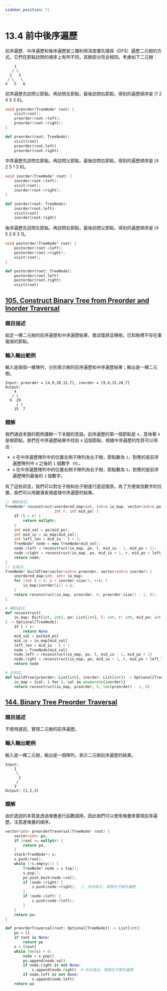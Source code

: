 ```yaml
---
sidebar_position: 71
---
```


# 13.4 前中後序遍歷

前序遍歷、中序遍歷和後序遍歷是三種利用深度優先搜尋（DFS）遍歷二元樹的方式。它們在節點訪問的順序上有所不同，其餘部分完全相同。考慮如下二元樹：

```
    1
   / \
  2   3
 / \   \
4   5   6
```

前序遍歷先訪問父節點，再訪問左節點，最後訪問右節點，得到的遍歷順序是 [1 2 4 5 3 6]。

<Tabs>
<TabItem value="cpp" label="C++">

```cpp
void preorder(TreeNode* root) {
    visit(root);
    preorder(root->left);
    preorder(root->right);
}
```

</TabItem>
<TabItem value="py" label="Python">

```py
def preorder(root: TreeNode):
    visit(root)
    preorder(root.left)
    preorder(root.right)
```

</TabItem>

</Tabs>

中序遍歷先訪問左節點，再訪問父節點，最後訪問右節點，得到的遍歷順序是 [4 2 5 1 3 6]。

<Tabs>
<TabItem value="cpp" label="C++">

```cpp
void inorder(TreeNode* root) {
    inorder(root->left);
    visit(root);
    inorder(root->right);
}
```

</TabItem>
<TabItem value="py" label="Python">

```py
def inorder(root: TreeNode):
    inorder(root.left)
    visit(root)
    inorder(root.right)
```

</TabItem>

</Tabs>

後序遍歷先訪問左節點，再訪問右節點，最後訪問父節點，得到的遍歷順序是 [4 5 2 6 3 1]。

<Tabs>
<TabItem value="cpp" label="C++">

```cpp
void postorder(TreeNode* root) {
    postorder(root->left);
    postorder(root->right);
    visit(root);
}
```

</TabItem>
<TabItem value="py" label="Python">

```py
def postorder(root: TreeNode):
    postorder(root.left)
    postorder(root.right)
    visit(root)
```

</TabItem>

</Tabs>

## [105. Construct Binary Tree from Preorder and Inorder Traversal](https://leetcode.com/problems/construct-binary-tree-from-preorder-and-inorder-traversal/)

### 題目描述

給定一棵二元樹的前序遍歷和中序遍歷結果，嘗試復原這棵樹。已知樹裡不存在重複值的節點。

### 輸入輸出範例

輸入是兩個一維陣列，分別表示樹的前序遍歷和中序遍歷結果；輸出是一棵二元樹。

```
Input: preorder = [4,9,20,15,7], inorder = [9,4,15,20,7]
Output:
    4
   / \
  9  20
     / \
    15  7
```

### 題解

我們通過本題的範例講解一下本題的思路。前序遍歷的第一個節點是 `4`，意味著 `4` 是根節點。我們在中序遍歷結果中找到 `4` 這個節點，根據中序遍歷的性質可以得出：

- `4` 在中序遍歷陣列中的位置左側子陣列為左子樹，節點數為 `1`，對應的是前序遍歷陣列中 `4` 之後的 `1` 個數字（`9`）。
- `4` 在中序遍歷陣列中的位置右側子陣列為右子樹，節點數為 `3`，對應的是前序遍歷陣列最後的 `3` 個數字。

有了這些訊息，我們可以對左子樹和右子樹進行遞迴復原。為了方便查找數字的位置，我們可以用雜湊表預處理中序遍歷的結果。

<Tabs>
<TabItem value="cpp" label="C++">

```cpp
// 輔助函式。
TreeNode* reconstruct(unordered_map<int, int>& io_map, vector<int>& po, int l,
                      int r, int mid_po) {
    if (l > r) {
        return nullptr;
    }
    int mid_val = po[mid_po];
    int mid_io = io_map[mid_val];
    int left_len = mid_io - l + 1;
    TreeNode* node = new TreeNode(mid_val);
    node->left = reconstruct(io_map, po, l, mid_io - 1, mid_po + 1);
    node->right = reconstruct(io_map, po, mid_io + 1, r, mid_po + left_len);
    return node;
}
// 主函式。
TreeNode* buildTree(vector<int>& preorder, vector<int>& inorder) {
    unordered_map<int, int> io_map;
    for (int i = 0; i < inorder.size(); ++i) {
        io_map[inorder[i]] = i;
    }
    return reconstruct(io_map, preorder, 0, preorder.size() - 1, 0);
}
```

</TabItem>
<TabItem value="py" label="Python">

```py
# 輔助函式。
def reconstruct(
    io_map: Dict[int, int], po: List[int], l: int, r: int, mid_po: int
) -> Optional[TreeNode]:
    if l > r:
        return None
    mid_val = po[mid_po]
    mid_io = io_map[mid_val]
    left_len = mid_io - l + 1
    node = TreeNode(mid_val)
    node.left = reconstruct(io_map, po, l, mid_io - 1, mid_po + 1)
    node.right = reconstruct(io_map, po, mid_io + 1, r, mid_po + left_len)
    return node

# 主函式。
def buildTree(preorder: List[int], inorder: List[int]) -> Optional[TreeNode]:
    io_map = {val: i for i, val in enumerate(inorder)}
    return reconstruct(io_map, preorder, 0, len(preorder) - 1, 0)

```

</TabItem>

</Tabs>

## [144. Binary Tree Preorder Traversal](https://leetcode.com/problems/binary-tree-preorder-traversal/)

### 題目描述

不使用遞迴，實現二元樹的前序遍歷。

### 輸入輸出範例

輸入是一棵二元樹，輸出是一個陣列，表示二元樹前序遍歷的結果。

```
Input:
    1
     \
      2
     /
    3
Output: [1,2,3]
```

### 題解

由於遞迴的本質是透過堆疊進行函數調用，因此我們可以使用堆疊來實現前序遍歷。注意進堆疊的順序。


<Tabs>
<TabItem value="cpp" label="C++">

```cpp
vector<int> preorderTraversal(TreeNode* root) {
    vector<int> po;
    if (root == nullptr) {
        return po;
    }
    stack<TreeNode*> s;
    s.push(root);
    while (!s.empty()) {
        TreeNode* node = s.top();
        s.pop();
        po.push_back(node->val);
        if (node->right) {
            s.push(node->right);  // 先右後左，保證左子樹先遍歷
        }
        if (node->left) {
            s.push(node->left);
        }
    }
    return po;
}
```

</TabItem>
<TabItem value="py" label="Python">

```py
def preorderTraversal(root: Optional[TreeNode]) -> List[int]:
    po = []
    if root is None:
        return po
    s = [root]
    while len(s) > 0:
        node = s.pop()
        po.append(node.val)
        if node.right is not None:
            s.append(node.right)  # 先右後左，保證左子樹先遍歷
        if node.left is not None:
            s.append(node.left)
    return po
```

</TabItem>

</Tabs>
